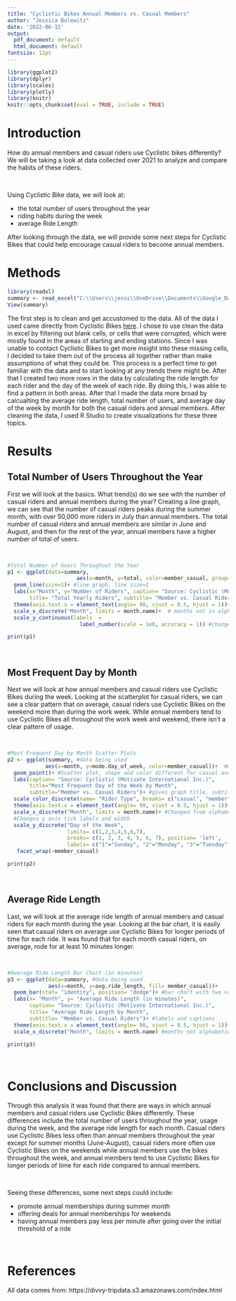 ---
title: "Cyclistic Bikes Annual Members vs. Casual Members"
author: "Jessica Bolewitz"
date: '2022-06-15'
output:
  pdf_document: default
  html_document: default
fontsize: 12pt
---

```{r setup, echo=FALSE, include=FALSE }
library(ggplot2)
library(dplyr)
library(scales)
library(plotly)
library(knitr)
knitr::opts_chunk$set(eval = TRUE, include = TRUE)
```

# Introduction
How do annual members and casual riders use Cyclistic bikes differently?  We will be taking a look at data collected over 2021 to analyze and compare the habits of these riders.

&nbsp;

Using Cyclistic Bike data, we will look at:

  - the total number of users throughout the year
  - riding habits during the week
  - average Ride Length

After looking through the data, we will provide some next steps for Cyclistic Bikes that could help encourage casual riders to become annual members.



# Methods
```{r data-import, echo=FALSE, include=FALSE}
library(readxl)
summary <- read_excel("C:\\Users\\jessi\\OneDrive\\Documents\\Google_Data_Analytics_Program\\Case_Study\\Case_Study_Bike_Share\\Year_Summary.xlsx")
View(summary)
```
The first step is to clean and get accustomed to the data. All of the data I used came directly from Cyclistic Bikes [here](https://divvy-tripdata.s3.amazonaws.com/index.html). I chose to use clean the data in excel by filtering out blank cells, or cells that were corrupted, which were mostly found in the areas of starting and ending stations. Since I was unable to contact Cyclistic Bikes to get more insight into these missing cells, I decided to take them out of the process all together rather than make assumptions of what they could be. This process is a perfect time to get familiar with the data and to start looking at any trends there might be. After that I created two more rows in the data by calculating the ride length for each rider and the day of the week of each ride. By doing this, I was able to find a pattern in both areas. After that I made the data more broad by calcualting the average ride length, total number of users, and average day of the week by month for both the casual riders and annual members. After cleaning the data, I used R Studio to create visualizations for these three topics.

\newpage

# Results

## Total Number of Users Throughout the Year

First we will look at the basics.  What trend(s) do we see with the number of casual riders and annual members during the year?
Creating a line graph, we can see that the number of casual riders peaks during the summer month, with over 50,000 more riders in July than annual members.  The total number of casual riders and annual members are similar in June and August, and then for the rest of the year, annual members have a higher number of total of users.  

&nbsp;

```{r total users, echo=FALSE, warning=FALSE}
#Total Number of Users Throughout the Year
p1 <- ggplot(data=summary, 
                      aes(x=month, y=total, color=member_casual, group=member_casual))+ #data being used
  geom_line(size=1)+ #line graph, line size=1
  labs(x="Month", y="Number of Riders", caption= "Source: Cyclistic (Motivate International Inc.)", 
       title= "Total Yearly Riders", subtitle= "Member vs. Casual Riders")+ #labels and titles
  theme(axis.text.x = element_text(angle= 90, vjust = 0.5, hjust = 1))+ #changes angle of x-axis tick labels
  scale_x_discrete("Month", limits = month.name)+  # months not in alphabetical order
  scale_y_continuous(labels  = 
                       label_number(scale = 1e0, accuracy = 1)) #changes y values to big number
```

```{r p1, echo=FALSE, fig.align='center', fig.height=3, fig.width=5, warning=FALSE}
print(p1)
```

&nbsp;

## Most Frequent Day by Month

Next we will look at how annual members and casual riders use Cyclistic Bikes during the week. Looking at the scatterplot for casual riders, we can see a clear pattern that on average, casual riders use Cyclistic Bikes  on the weekend more than during the work week.  While annual members tend to use Cyclistic Bikes all throughout the work week and weekend, there isn't a clear pattern of usage.    

&nbsp; 

```{r warning=FALSE, echo= FALSE}
#Most Frequent Day by Month Scatter Plots
p2 <- ggplot(summary, #data being used
            aes(x=month, y=mode.day_of_week, color=member_casual))+  #which elements are on each axis
  geom_point()+ #Scatter plot, shape and color different for casual and member riders
  labs(caption= "Source: Cyclistic (Motivate International Inc.)", 
       title="Most Frequent Day of the Week by Month", 
       subtitle="Member vs. Casual Riders")+ #gives graph title, subtitle, and caption
  scale_color_discrete(name= "Rider Type", breaks= c("casual", "member"), labels= c("Casual", "Member"))+
  theme(axis.text.x = element_text(angle= 90, vjust = 0.5, hjust = 1))+ #changes angle of x-axis tick labels
  scale_x_discrete("Month", limits = month.name)+ #Changed from alphabetical to month order
  #Changes y axis tick labels and width
  scale_y_discrete("Day of the Week",
                   limits= c(1,2,3,4,5,6,7),
                   breaks= c(1, 2, 3, 4, 5, 6, 7), position= 'left',
                   labels= c("1"="Sunday", "2"="Monday", "3"="Tuesday", "4"="Wednesday", "5"="Thursday", "6"="Friday", "7"="Saturday"))+
   facet_wrap(~member_casual)
```

```{r p2, echo=FALSE, fig.align='center', fig.height=3, fig.width=6, warning=FALSE}
print(p2)
```

&nbsp;

## Average Ride Length

Last, we will look at the average ride length of annual members and casual riders for each month during the year. Looking at the bar chart, it is easily seen that casual riders on average use Cyclistic Bikes for longer periods of time for each ride. It was found that for each month casual riders, on average, rode for at least 10 minutes longer.   

&nbsp;

```{r avg ride length, echo=FALSE}

#Average Ride Length Bar Chart (in minutes)
p3 <- ggplot(data=summary, #data being used
             aes(x=month, y=avg.ride_length, fill= member_casual))+ 
  geom_bar(stat= "identity", position= "dodge")+ #bar chart with two variables
  labs(x= "Month", y= "Average Ride Length (in minutes)", 
       caption= "Source: Cyclistic (Motivate International Inc.)", 
       title= "Average Ride Length by Month",
       subtitle= "Member vs. Casual Riders")+ #labels and captions
  theme(axis.text.x = element_text(angle= 90, vjust = 0.5, hjust = 1))+ # month names perpendicular
  scale_x_discrete("Month", limits = month.name) #months not alphabetical

```

```{r p3, echo=FALSE, fig.align='center', fig.height=3, fig.width=5, warning=FALSE}
print(p3)
```

&nbsp;

# Conclusions and Discussion
Through this analysis it was found that there are ways in which annual members and casual riders use Cyclistic Bikes differently.  These differences include the total number of users throughout the year, usage during the week, and the average ride length for each month. Casual riders use Cyclistic Bikes less often than annual members throughout the year except for summer months (June-August), casual riders more often use Cyclistic Bikes on the weekends while annual members use the bikes throughout the week, and annual members tend to use Cyclistic Bikes for longer periods of time for each ride compared to annual members.

&nbsp;

Seeing these differences, some next steps could include:

  * promote annual memberships during summer month
  * offering deals for annual memberships for weekends
  * having annual members pay less per minute after going over the initial threshold of a ride

&nbsp;



# References
All data comes from:
https://divvy-tripdata.s3.amazonaws.com/index.html
